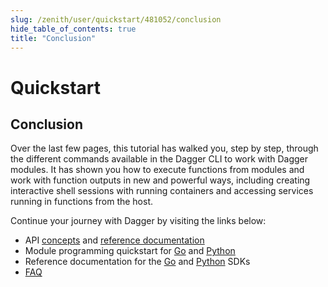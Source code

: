 ```yaml
---
slug: /zenith/user/quickstart/481052/conclusion
hide_table_of_contents: true
title: "Conclusion"
---
```


# Quickstart

## Conclusion

Over the last few pages, this tutorial has walked you, step by step, through the different commands available in the Dagger CLI to work with Dagger modules. It has shown you how to execute functions from modules and work with function outputs in new and powerful ways, including creating interactive shell sessions with running containers and accessing services running in functions from the host.

Continue your journey with Dagger by visiting the links below:

- API [concepts](../../../current/api/975146-concepts.mdx) and [reference documentation](https://docs.dagger.io/api/reference)
- Module programming quickstart for [Go](../../developer/go/525021-quickstart.mdx) and [Python](../../developer/python/419481-quickstart.mdx)
- Reference documentation for the [Go](https://pkg.go.dev/dagger.io/dagger) and [Python](https://dagger-io.readthedocs.org/) SDKs
- [FAQ](../../../current/faq.mdx)
